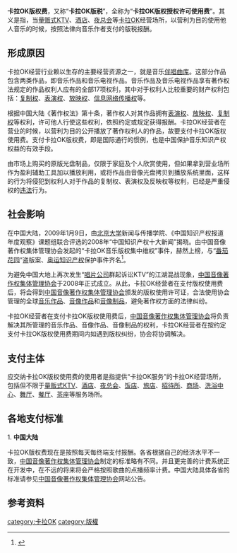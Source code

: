 {{refimprove|time=2010-03-08T00:47:52+00:00 }}
{{globalize|area=[[中国大陆|中国大陆]]}}
'''卡拉OK版权费'''，又称“'''卡拉OK版税'''”，全称为“'''卡拉OK版权授权许可使用费'''”。其义是指，当[[量贩式KTV|量贩式KTV]]、[[酒店|酒店]]、[[夜总会|夜总会]]等[[卡拉OK|卡拉OK]]经营场所，以营利为目的使用他人音乐的时候，按照法律向音乐作者支付的版税报酬。

== 形成原因 ==

卡拉OK经营行业赖以生存的主要经营资源之一，就是音乐[[伴唱曲库|伴唱曲库]]。这部分作品包含两类作品，即音乐作品和音乐电视作品。音乐作品及音乐电视作品享有著作权法规定的作品权利人应有的全部17项权利，其中对于权利人比较重要的财产权利包括：[[复制权|复制权]]、[[表演权|表演权]]、[[放映权|放映权]]、[[信息网络传播权|信息网络传播权]]等。

根据中国大陆《著作权法》第十条，著作权人对其作品拥有[[表演权|表演权]]、[[放映权|放映权]]、[[复制权|复制权]]等权利，许可他人行使这些权利，依照约定或规定获得报酬。卡拉OK经营者在营业的时候，以营利为目的公开播放了著作权利人的作品，故要支付卡拉OK版权使用费。支付卡拉OK版权费，即是国际通行的惯例，也是中国保护音乐知识产权权益的有效手段。

由市场上购买的原版光盘制品，仅限于家庭及个人欣赏使用，但如果拿到营业场所作为盈利辅助工具加以播放利用，或将作品由音像光盘拷贝到播放系统里面，这样的行为将侵犯到权利人对于作品的复制权、表演权及反映权等权利，已经是严重侵权的[[违法|违法]]行为。　　

== 社会影响 ==

在中国大陆，2009年1月9日，由[[北京大学|北京大学]]新闻与传播学院、《中国知识产权报道年度观察》课题组联合评选的2008年“中国知识产权十大新闻”揭晓。由中国音像著作权集体管理协会发起的“卡拉OK音乐版权集中维权”事件，赫然上榜，与“[[番茄花园|番茄花园]]”盗版案、[[奥运|奥运]][[知识产权|知识产权]]保护事件齐名<ref>{{cite web|accessdate=2020-09-30|title=2008中国知识产权十大新闻揭晓_媒体/中小企业_经济观察网_2009-01-12_张婷|url=http://www.eeo.com.cn/industry/small_med_firms/2009/01/12/127107.shtml|website=www.eeo.com.cn}}</ref>。

为避免中国大地上再次发生“[[唱片公司|唱片公司]]群起诉讼KTV”的江湖混战现象，[[中国音像著作权集体管理协会|中国音像著作权集体管理协会]]于2008年正式成立。从此，卡拉OK经营者在支付版权使用费后，将会得到[[中国音像著作权集体管理协会|中国音像著作权集体管理协会]]颁发的版权使用许可证，合法使用协会管理的全球[[音乐作品|音乐作品]]、[[音像作品|音像作品]]和[[音像制品|音像制品]]，避免著作权方面的法律纠纷。

卡拉OK经营者在支付卡拉OK版权使用费后，[[中国音像著作权集体管理协会|中国音像著作权集体管理协会]]将负责解决其所管理的音乐作品、音像作品、音像制品的权利，卡拉OK经营者在按约定支付卡拉OK版权使用费期间内如遇到版权纠纷，协会将协调解决。　　

==  支付主体 ==

应交纳卡拉OK版权使用费的使用者是指提供“卡拉OK服务”的卡拉OK经营场所，包括但不限于[[量贩式|量贩式]][[KTV|KTV]]、[[酒店|酒店]]、[[夜总会|夜总会]]、[[饭店|饭店]]、[[旅店|旅店]]、[[招待所|招待所]]、[[商场|商场]]、[[洗浴中心|洗浴中心]]、[[舞厅|舞厅]]、[[餐厅|餐厅]]、[[茶座|茶座]]等服务场所。　　

== 各地支付标准 ==

1. '''中国大陆'''

卡拉OK版权费现在是按照每天每终端支付报酬。各省根据自己的经济水平不一致，[[中国音像著作权集体管理协会|中国音像著作权集体管理协会]]制定的标准略有不同。并且更完善的计费系统正在开发中，在不远的将来将会严格按照歌曲的点播频率计费。中国大陆具体各省的标准请参见[[中国音像著作权集体管理协会|中国音像著作权集体管理协会]]网站公告。

==参考资料==
{{reflist}}

[[category:卡拉OK|category:卡拉OK]]
[[category:版權|category:版權]]